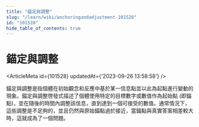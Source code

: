 ```yaml
---
title: "錨定與調整"
slug: "/learn/wiki/anchoringandadjustment-101528"
id: "101528"
hide_table_of_contents: true
---
```



# 錨定與調整

<ArticleMeta id={101528} updatedAt={'2023-09-26 13:58:58'} />
<div className='border-solid border-b border-t-0 my-4 border-[var(--ifm-color-gray-300)]' />

錨定與調整是指個體在初始觀念和反應中基於某一信息點並以此為起點進行變動的現象。錨定與調整啓發式描述了個體使用特定的目標數字或數值作為起始點 (即錨點)，並在隨後的時間內調整該信息，直到達到一個可接受的數值。通常情況下，這些調整是不足夠的，並且仍然與原始錨點過於接近，當錨點與真實答案相差較大時，這就成為了一個問題。
